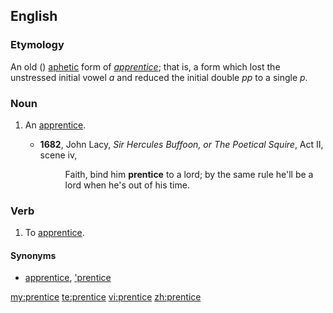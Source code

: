 {{also|Prentice}}
==English==

===Etymology===
An old ({{etyl|enm}}) [[aphetic]] form of ''[[apprentice]]''; that is, a form which lost the unstressed initial vowel ''a'' and reduced the initial double ''pp'' to a single ''p''.

===Noun===
{{en-noun|s}}

# {{obsolete}} An [[apprentice]].
#* '''1682''', John Lacy, ''Sir Hercules Buffoon, or The Poetical Squire'', Act II, scene iv,
#*: Faith, bind him '''prentice''' to a lord; by the same rule he'll be a lord when he's out of his time.

===Verb===
{{en-verb|prentic|ing}}

# {{obsolete}} To [[apprentice]].

====Synonyms====
* {{sense|noun, verb}} [[apprentice]], [['prentice]]

[[my:prentice]]
[[te:prentice]]
[[vi:prentice]]
[[zh:prentice]]
